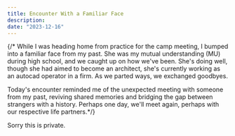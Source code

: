 ```yaml
---
title: Encounter With a Familiar Face
description:
date: "2023-12-16"
---
```


{/*
While I was heading home from practice for the camp meeting, I bumped into a familiar face from my past. She was my mutual understanding (MU) during high school, and we caught up on how we've been. She's doing well, though she had aimed to become an architect, she's currently working as an autocad operator in a firm. As we parted ways, we exchanged goodbyes.

Today's encounter reminded me of the unexpected meeting with someone from my past, reviving shared memories and bridging the gap between strangers with a history. Perhaps one day, we'll meet again, perhaps with our respective life partners.*/}

Sorry this is private.
